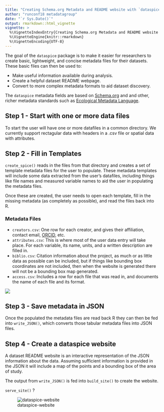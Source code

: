 ```yaml
---
title: "Creating Schema.org Metadata and README website with `dataspice`"
author: "runconf18 metadatagroup"
date: "`r Sys.Date()`"
output: rmarkdown::html_vignette
vignette: >
  %\VignetteIndexEntry{Creating Schema.org Metadata and README website with `dataspice`}
  %\VignetteEngine{knitr::rmarkdown}
  %\VignetteEncoding{UTF-8}
---
```


The goal of the `dataspice` package is to make it easier for researchers to create basic, lightweight, and concise metadata files for their datasets. These basic files can then be used to:

 -  Make useful information available during analysis.
 -  Create a helpful dataset README webpage.
 -  Convert to more complex metadata formats to aid dataset discovery.

The `dataspice` metadata fields are based on [Schema.org](https://schema.org/) and and other, richer metadata standards such as [Ecological Metadata Language](https://eml.ecoinformatics.org/).

## Step 1 - Start with one or more data files

To start the user will have one or more datafiles in a common directory. We currently support rectagular data with headers in a .csv file or spatial data with attributes. 

## Step 2 - Fill in Templates

`create_spice()` reads in the files from that directory and creates a set of template metadata files for the user to populate. These metadata templates will include some data extracted from the user's datafiles, including things like file names and measured variable names to aid the user in populating the metadata files. 

Once these are created, the user needs to open each template, fill in the missing metadata (as completely as possible), and read the files back into R.

### Metadata Files

- `creators.csv`: One row for each creator, and gives their affiliation, contact email, [ORCID](https://orcid.org/), etc.
- `attributes.csv`: This is where most of the user data entry will take place. For each variable, its name, units, and a written description are filled in.
- `biblio.csv`: Citation information about the project, as much or as little data as possible can be included, but if things like bounding box coordinates are not included, then when the website is generated there will not be a bounding box map generated.
- `access.csv`: Includes a row for each file that was read in, and documents the name of each file and its format.
  
![](https://user-images.githubusercontent.com/6106733/40335756-444642e0-5d1a-11e8-8c33-0d3053441a79.png)

## Step 3 - Save metadata in JSON 

Once the populated the metadata files are read back R they can then be fed into `write_JSON()`, which converts those tabular metadata files into JSON files. 

## Step 4 - Create a dataspice website

A dataset README website is an interactive representation of the JSON information about the data. Assuming sufficient information is provided in the JSON it will include a map of the points and a bounding box of the area of study. 

The output from `write_JSON()` is fed into `build_site()` to create the website.

`serve_site()` ?

![dataspice-website](../man/figures/website_example.png)


